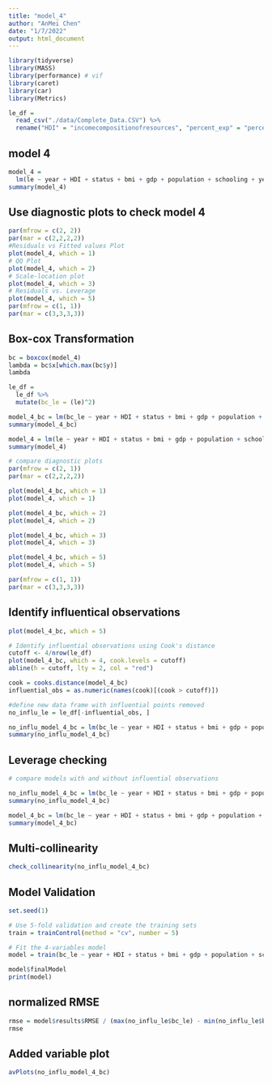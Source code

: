 ```yaml
---
title: "model_4"
author: "AnMei Chen"
date: "1/7/2022"
output: html_document
---
```


```r
library(tidyverse)
library(MASS)
library(performance) # vif
library(caret)
library(car)
library(Metrics)
```

```r
le_df = 
  read_csv("./data/Complete_Data.CSV") %>% 
  rename("HDI" = "incomecompositionofresources", "percent_exp" = "percentageexpenditure", "total_exp" = "totalexpenditure", "le" = "lifeexpectancy", "adult_mort" = "adult_mortality", "thin_1_19" = "thinness1_19years", "thin_5_9" = "thinness5_9years", "under_five" = "under_fivedeaths") 
```

## model 4 

```r
model_4 =
  lm(le ~ year + HDI + status + bmi + gdp + population + schooling + year * HDI + status * HDI + status * schooling, data = le_df)
summary(model_4)
```

## Use diagnostic plots to check model 4

```r
par(mfrow = c(2, 2))
par(mar = c(2,2,2,2))
#Residuals vs Fitted values Plot
plot(model_4, which = 1)
# QQ Plot
plot(model_4, which = 2)
# Scale-location plot
plot(model_4, which = 3)
# Residuals vs. Leverage
plot(model_4, which = 5)
par(mfrow = c(1, 1)) 
par(mar = c(3,3,3,3))
```

## Box-cox Transformation

```r
bc = boxcox(model_4)
lambda = bc$x[which.max(bc$y)]
lambda

le_df =
  le_df %>% 
  mutate(bc_le = (le)^2)

model_4_bc = lm(bc_le ~ year + HDI + status + bmi + gdp + population + schooling + year * HDI + status * HDI + status * schooling, data = le_df)
summary(model_4_bc)

model_4 = lm(le ~ year + HDI + status + bmi + gdp + population + schooling + year * HDI + status * HDI + status * schooling, data = le_df)
summary(model_4)

# compare diagnostic plots
par(mfrow = c(2, 1))
par(mar = c(2,2,2,2))

plot(model_4_bc, which = 1)  
plot(model_4, which = 1)

plot(model_4_bc, which = 2)  
plot(model_4, which = 2)

plot(model_4_bc, which = 3)  
plot(model_4, which = 3)

plot(model_4_bc, which = 5)  
plot(model_4, which = 5)

par(mfrow = c(1, 1)) 
par(mar = c(3,3,3,3))

```

## Identify influentical observations

```r
plot(model_4_bc, which = 5)

# Identify influential observations using Cook's distance
cutoff <- 4/nrow(le_df)
plot(model_4_bc, which = 4, cook.levels = cutoff)
abline(h = cutoff, lty = 2, col = "red")

cook = cooks.distance(model_4_bc)
influential_obs = as.numeric(names(cook)[(cook > cutoff)])

#define new data frame with influential points removed
no_influ_le = le_df[-influential_obs, ]

no_influ_model_4_bc = lm(bc_le ~ year + HDI + status + bmi + gdp + population + schooling + year * HDI + status * HDI + status * schooling, data = no_influ_le)
summary(no_influ_model_4_bc)
```

## Leverage checking 

```r
# compare models with and without influential observations

no_influ_model_4_bc = lm(bc_le ~ year + HDI + status + bmi + gdp + population + schooling + year * HDI + status * HDI + status * schooling, data = no_influ_le)
summary(no_influ_model_4_bc)

model_4_bc = lm(bc_le ~ year + HDI + status + bmi + gdp + population + schooling + year * HDI + status * HDI + status * schooling, data = le_df)
summary(model_4_bc)

```

## Multi-collinearity

```r
check_collinearity(no_influ_model_4_bc)
```

## Model Validation

```r
set.seed(1)

# Use 5-fold validation and create the training sets
train = trainControl(method = "cv", number = 5)

# Fit the 4-variables model
model = train(bc_le ~ year + HDI + status + bmi + gdp + population + schooling + year * HDI + status * HDI + status * schooling, data = no_influ_le, trControl = train, method = 'lm', na.action = na.pass)

model$finalModel
print(model)
```

## normalized RMSE

```r
rmse = model$results$RMSE / (max(no_influ_le$bc_le) - min(no_influ_le$bc_le))
rmse
```

## Added variable plot

```r
avPlots(no_influ_model_4_bc)
```
